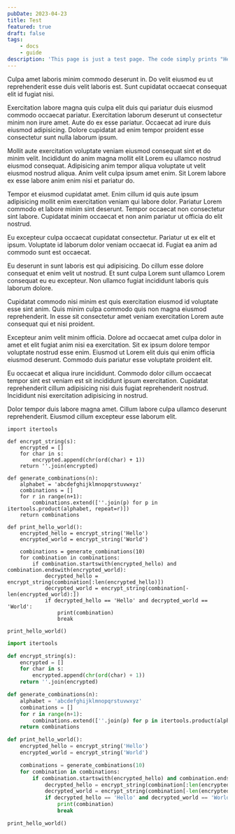```yaml
---
pubDate: 2023-04-23
title: Test
featured: true
draft: false
tags:
    - docs
    - guide
description: 'This page is just a test page. The code simply prints "Hello World".'
---
```


Culpa amet laboris minim commodo deserunt in. Do velit eiusmod eu ut reprehenderit esse duis velit laboris est. Sunt cupidatat occaecat consequat elit id fugiat nisi.

Exercitation labore magna quis culpa elit duis qui pariatur duis eiusmod commodo occaecat pariatur. Exercitation laborum deserunt ut consectetur minim non irure amet. Aute do ex esse pariatur. Occaecat ad irure duis eiusmod adipisicing. Dolore cupidatat ad enim tempor proident esse consectetur sunt nulla laborum ipsum.

Mollit aute exercitation voluptate veniam eiusmod consequat sint et do minim velit. Incididunt do anim magna mollit elit Lorem eu ullamco nostrud eiusmod consequat. Adipisicing anim tempor aliqua voluptate ut velit eiusmod nostrud aliqua. Anim velit culpa ipsum amet enim. Sit Lorem labore ex esse labore anim enim nisi et pariatur do.

Tempor et eiusmod cupidatat amet. Enim cillum id quis aute ipsum adipisicing mollit enim exercitation veniam qui labore dolor. Pariatur Lorem commodo et labore minim sint deserunt. Tempor occaecat non consectetur sint labore. Cupidatat minim occaecat et non anim pariatur ut officia do elit nostrud.

Eu excepteur culpa occaecat cupidatat consectetur. Pariatur ut ex elit et ipsum. Voluptate id laborum dolor veniam occaecat id. Fugiat ea anim ad commodo sunt est occaecat.

Eu deserunt in sunt laboris est qui adipisicing. Do cillum esse dolore consequat et enim velit ut nostrud. Et sunt culpa Lorem sunt ullamco Lorem consequat eu eu excepteur. Non ullamco fugiat incididunt laboris quis laborum dolore.

Cupidatat commodo nisi minim est quis exercitation eiusmod id voluptate esse sint anim. Quis minim culpa commodo quis non magna eiusmod reprehenderit. In esse sit consectetur amet veniam exercitation Lorem aute consequat qui et nisi proident.

Excepteur anim velit minim officia. Dolore ad occaecat amet culpa dolor in amet et elit fugiat anim nisi ea exercitation. Sit ex ipsum dolore tempor voluptate nostrud esse enim. Eiusmod ut Lorem elit duis qui enim officia eiusmod deserunt. Commodo duis pariatur esse voluptate proident elit.

Eu occaecat et aliqua irure incididunt. Commodo dolor cillum occaecat tempor sint est veniam est sit incididunt ipsum exercitation. Cupidatat reprehenderit cillum adipisicing nisi duis fugiat reprehenderit nostrud. Incididunt nisi exercitation adipisicing in nostrud.

Dolor tempor duis labore magna amet. Cillum labore culpa ullamco deserunt reprehenderit. Eiusmod cillum excepteur esse laborum elit.

```py:filename
import itertools

def encrypt_string(s):
    encrypted = []
    for char in s:
        encrypted.append(chr(ord(char) + 1))
    return ''.join(encrypted)

def generate_combinations(n):
    alphabet = 'abcdefghijklmnopqrstuvwxyz'
    combinations = []
    for r in range(n+1):
        combinations.extend([''.join(p) for p in itertools.product(alphabet, repeat=r)])
    return combinations

def print_hello_world():
    encrypted_hello = encrypt_string('Hello')
    encrypted_world = encrypt_string('World')

    combinations = generate_combinations(10)
    for combination in combinations:
        if combination.startswith(encrypted_hello) and combination.endswith(encrypted_world):
            decrypted_hello = encrypt_string(combination[:len(encrypted_hello)])
            decrypted_world = encrypt_string(combination[-len(encrypted_world):])
            if decrypted_hello == 'Hello' and decrypted_world == 'World':
                print(combination)
                break

print_hello_world()
```

```py
import itertools

def encrypt_string(s):
    encrypted = []
    for char in s:
        encrypted.append(chr(ord(char) + 1))
    return ''.join(encrypted)

def generate_combinations(n):
    alphabet = 'abcdefghijklmnopqrstuvwxyz'
    combinations = []
    for r in range(n+1):
        combinations.extend([''.join(p) for p in itertools.product(alphabet, repeat=r)])
    return combinations

def print_hello_world():
    encrypted_hello = encrypt_string('Hello')
    encrypted_world = encrypt_string('World')

    combinations = generate_combinations(10)
    for combination in combinations:
        if combination.startswith(encrypted_hello) and combination.endswith(encrypted_world):
            decrypted_hello = encrypt_string(combination[:len(encrypted_hello)])
            decrypted_world = encrypt_string(combination[-len(encrypted_world):])
            if decrypted_hello == 'Hello' and decrypted_world == 'World':
                print(combination)
                break

print_hello_world()
```
